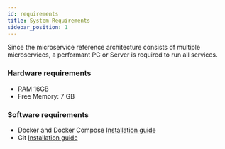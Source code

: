 ```yaml
---
id: requirements
title: System Requirements
sidebar_position: 1
---
```


Since the microservice reference architecture consists of multiple microservices, a performant PC or Server is required to run all services.

### Hardware requirements
- RAM 16GB
- Free Memory: 7 GB

### Software requirements
- Docker and Docker Compose [Installation guide](https://docs.docker.com/compose/install/)
- Git  [Installation guide](https://github.com/git-guides/install-git)
